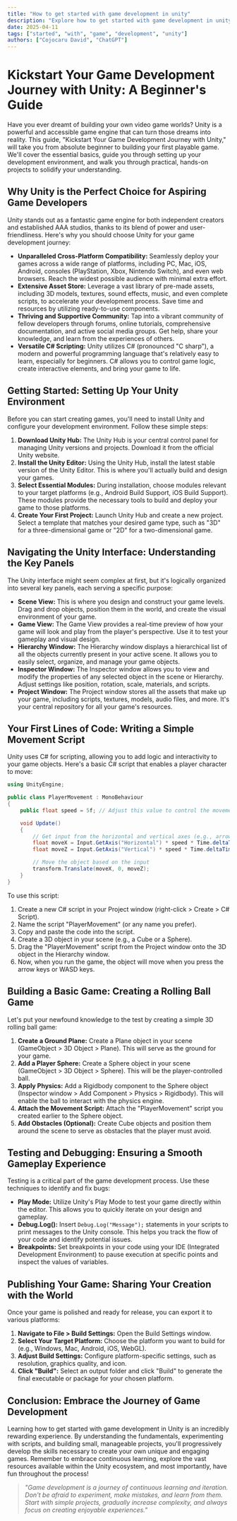 ```yaml
---
title: "How to get started with game development in unity"
description: "Explore how to get started with game development in unity in this detailed guide, offering insights, strategies, and practical tips to enhance your understanding and application of the topic."
date: 2025-04-11
tags: ["started", "with", "game", "development", "unity"]
authors: ["Cojocaru David", "ChatGPT"]
---
```


# Kickstart Your Game Development Journey with Unity: A Beginner's Guide

Have you ever dreamt of building your own video game worlds? Unity is a powerful and accessible game engine that can turn those dreams into reality. This guide, "Kickstart Your Game Development Journey with Unity," will take you from absolute beginner to building your first playable game. We'll cover the essential basics, guide you through setting up your development environment, and walk you through practical, hands-on projects to solidify your understanding.

## Why Unity is the Perfect Choice for Aspiring Game Developers

Unity stands out as a fantastic game engine for both independent creators and established AAA studios, thanks to its blend of power and user-friendliness. Here's why you should choose Unity for your game development journey:

- **Unparalleled Cross-Platform Compatibility:** Seamlessly deploy your games across a wide range of platforms, including PC, Mac, iOS, Android, consoles (PlayStation, Xbox, Nintendo Switch), and even web browsers. Reach the widest possible audience with minimal extra effort.
- **Extensive Asset Store:** Leverage a vast library of pre-made assets, including 3D models, textures, sound effects, music, and even complete scripts, to accelerate your development process. Save time and resources by utilizing ready-to-use components.
- **Thriving and Supportive Community:** Tap into a vibrant community of fellow developers through forums, online tutorials, comprehensive documentation, and active social media groups. Get help, share your knowledge, and learn from the experiences of others.
- **Versatile C# Scripting:** Unity utilizes C# (pronounced "C sharp"), a modern and powerful programming language that's relatively easy to learn, especially for beginners. C# allows you to control game logic, create interactive elements, and bring your game to life.

## Getting Started: Setting Up Your Unity Environment

Before you can start creating games, you'll need to install Unity and configure your development environment. Follow these simple steps:

1.  **Download Unity Hub:** The Unity Hub is your central control panel for managing Unity versions and projects. Download it from the official Unity website.
2.  **Install the Unity Editor:** Using the Unity Hub, install the latest stable version of the Unity Editor. This is where you'll actually build and design your games.
3.  **Select Essential Modules:** During installation, choose modules relevant to your target platforms (e.g., Android Build Support, iOS Build Support). These modules provide the necessary tools to build and deploy your game to those platforms.
4.  **Create Your First Project:** Launch Unity Hub and create a new project. Select a template that matches your desired game type, such as "3D" for a three-dimensional game or "2D" for a two-dimensional game.

## Navigating the Unity Interface: Understanding the Key Panels

The Unity interface might seem complex at first, but it's logically organized into several key panels, each serving a specific purpose:

- **Scene View:** This is where you design and construct your game levels. Drag and drop objects, position them in the world, and create the visual environment of your game.
- **Game View:** The Game View provides a real-time preview of how your game will look and play from the player's perspective. Use it to test your gameplay and visual design.
- **Hierarchy Window:** The Hierarchy window displays a hierarchical list of all the objects currently present in your active scene. It allows you to easily select, organize, and manage your game objects.
- **Inspector Window:** The Inspector window allows you to view and modify the properties of any selected object in the scene or Hierarchy. Adjust settings like position, rotation, scale, materials, and scripts.
- **Project Window:** The Project window stores all the assets that make up your game, including scripts, textures, models, audio files, and more. It's your central repository for all your game's resources.

## Your First Lines of Code: Writing a Simple Movement Script

Unity uses C# for scripting, allowing you to add logic and interactivity to your game objects. Here's a basic C# script that enables a player character to move:

```csharp
using UnityEngine;

public class PlayerMovement : MonoBehaviour
{
    public float speed = 5f; // Adjust this value to control the movement speed

    void Update()
    {
        // Get input from the horizontal and vertical axes (e.g., arrow keys, WASD)
        float moveX = Input.GetAxis("Horizontal") * speed * Time.deltaTime;
        float moveZ = Input.GetAxis("Vertical") * speed * Time.deltaTime;

        // Move the object based on the input
        transform.Translate(moveX, 0, moveZ);
    }
}
```

To use this script:

1.  Create a new C# script in your Project window (right-click > Create > C# Script).
2.  Name the script "PlayerMovement" (or any name you prefer).
3.  Copy and paste the code into the script.
4.  Create a 3D object in your scene (e.g., a Cube or a Sphere).
5.  Drag the "PlayerMovement" script from the Project window onto the 3D object in the Hierarchy window.
6.  Now, when you run the game, the object will move when you press the arrow keys or WASD keys.

## Building a Basic Game: Creating a Rolling Ball Game

Let's put your newfound knowledge to the test by creating a simple 3D rolling ball game:

1.  **Create a Ground Plane:** Create a Plane object in your scene (GameObject > 3D Object > Plane). This will serve as the ground for your game.
2.  **Add a Player Sphere:** Create a Sphere object in your scene (GameObject > 3D Object > Sphere). This will be the player-controlled ball.
3.  **Apply Physics:** Add a Rigidbody component to the Sphere object (Inspector window > Add Component > Physics > Rigidbody). This will enable the ball to interact with the physics engine.
4.  **Attach the Movement Script:** Attach the "PlayerMovement" script you created earlier to the Sphere object.
5.  **Add Obstacles (Optional):** Create Cube objects and position them around the scene to serve as obstacles that the player must avoid.

## Testing and Debugging: Ensuring a Smooth Gameplay Experience

Testing is a critical part of the game development process. Use these techniques to identify and fix bugs:

- **Play Mode:** Utilize Unity's Play Mode to test your game directly within the editor. This allows you to quickly iterate on your design and gameplay.
- **Debug.Log():** Insert `Debug.Log("Message");` statements in your scripts to print messages to the Unity console. This helps you track the flow of your code and identify potential issues.
- **Breakpoints:** Set breakpoints in your code using your IDE (Integrated Development Environment) to pause execution at specific points and inspect the values of variables.

## Publishing Your Game: Sharing Your Creation with the World

Once your game is polished and ready for release, you can export it to various platforms:

1.  **Navigate to File > Build Settings:** Open the Build Settings window.
2.  **Select Your Target Platform:** Choose the platform you want to build for (e.g., Windows, Mac, Android, iOS, WebGL).
3.  **Adjust Build Settings:** Configure platform-specific settings, such as resolution, graphics quality, and icon.
4.  **Click "Build":** Select an output folder and click "Build" to generate the final executable or package for your chosen platform.

## Conclusion: Embrace the Journey of Game Development

Learning how to get started with game development in Unity is an incredibly rewarding experience. By understanding the fundamentals, experimenting with scripts, and building small, manageable projects, you'll progressively develop the skills necessary to create your own unique and engaging games. Remember to embrace continuous learning, explore the vast resources available within the Unity ecosystem, and most importantly, have fun throughout the process!

> _"Game development is a journey of continuous learning and iteration. Don't be afraid to experiment, make mistakes, and learn from them. Start with simple projects, gradually increase complexity, and always focus on creating enjoyable experiences."_
